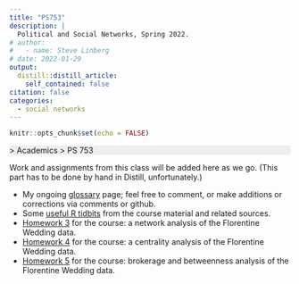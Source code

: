 ```yaml
---
title: "PS753"
description: |
  Political and Social Networks, Spring 2022.
# author:
#   - name: Steve Linberg
# date: 2022-01-29
output:
  distill::distill_article:
    self_contained: false
citation: false
categories:
  - social networks
---
```



```r
knitr::opts_chunk$set(echo = FALSE)
```

<p style="background: #eee">
[<i class="fas fa-home"></i>](/) &gt; Academics &gt; PS 753
</p>

Work and assignments from this class will be added here as we go. (This part has to be done by hand in Distill, unfortunately.)

- My ongoing [glossary](../ps753-glossary/index.html) page; feel free to comment, or make additions or corrections via comments or github.
- Some [useful R tidbits](../ps753-useful-r-tidbits/index.html) from the course material and related sources.
- [Homework 3](../ps753-hw3/index.html) for the course: a network analysis of the Florentine Wedding data.
- [Homework 4](../ps753-hw4/index.html) for the course: a centrality analysis of the Florentine Wedding data.
- [Homework 5](../ps753-hw5/index.html) for the course: brokerage and betweenness analysis of the Florentine Wedding data.
